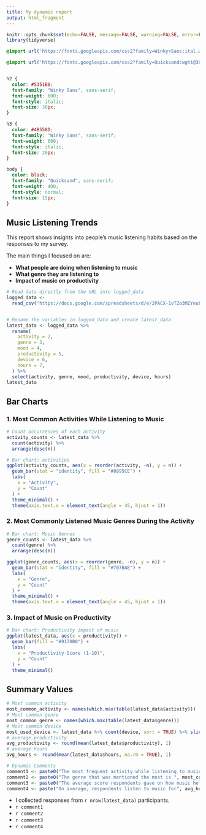 ```yaml
---
title: My dynamic report
output: html_fragment
---
```


```r
knitr::opts_chunk$set(echo=FALSE, message=FALSE, warning=FALSE, error=FALSE)
library(tidyverse)
```


```css
@import url('https://fonts.googleapis.com/css2?family=Winky+Sans:ital,wght@0,300..900;1,300..900&display=swap');

@import url('https://fonts.googleapis.com/css2?family=Quicksand:wght@300..700&family=Winky+Sans:ital,wght@1,800&display=swap');


h2 {
  color: #5351B8;
  font-family: "Winky Sans", sans-serif;
  font-weight: 600;
  font-style: italic;
  font-size: 30px;
}

h3 {
  color: #4B558D;
  font-family: "Winky Sans", sans-serif;
  font-weight: 600;
  font-style: italic;
  font-size: 20px;
}

body {
  color: black;
  font-family: "Quicksand", sans-serif;
  font-weight: 400;
  font-style: normal;
  font-size: 15px;
}
```



## Music Listening Trends

 This report shows insights into people's music listening habits based on the responses to my survey.

 
 The main things I focused on are:

- **What people are doing when listening to music**
- **What genre they are listening to**
- **Impact of music on productivity**



```r
# Read data directly from the URL into logged_data
logged_data <- 
  read_csv("https://docs.google.com/spreadsheets/d/e/2PACX-1vTZo3MZYeuFlH1P7LbRwDMO-ZsiqvvOKQAxpHsQDlcLEzSFPJne-v1FoHd_sZ-AnDP98sPSVrWT_5rN/pub?gid=1829976472&single=true&output=csv")


# Rename the variables in logged_data and create latest_data
latest_data <- logged_data %>%
  rename(
    activity = 2,
    genre = 3,
    mood = 4,
    productivity = 5,
    device = 6,
    hours = 7,
  ) %>%
  select(activity, genre, mood, productivity, device, hours) 
latest_data
```


## Bar Charts

### 1. Most Common Activities While Listening to Music

```r
# Count occurrences of each activity
activity_counts <- latest_data %>%
  count(activity) %>%
  arrange(desc(n))

# Bar chart: activities
ggplot(activity_counts, aes(x = reorder(activity, -n), y = n)) +
  geom_bar(stat = "identity", fill = "#8895CE") +
  labs(
    x = "Activity",
    y = "Count"
  ) +
  theme_minimal() +
  theme(axis.text.x = element_text(angle = 45, hjust = 1))
```



### 2. Most Commonly Listened Music Genres During the Activity

```r
# Bar chart: Music Genres
genre_counts <- latest_data %>%
  count(genre) %>%
  arrange(desc(n))

ggplot(genre_counts, aes(x = reorder(genre, -n), y = n)) +
  geom_bar(stat = "identity", fill = "#707BAE") +
  labs(
    x = "Genre",
    y = "Count"
  ) +
  theme_minimal() +
  theme(axis.text.x = element_text(angle = 45, hjust = 1))
```



### 3. Impact of Music on Productivity

```r
# Bar chart: Productivity impact of music
ggplot(latest_data, aes(x = productivity)) +
  geom_bar(fill = "#9170B0") +
  labs(
    x = "Productivity Score (1-10)",
    y = "Count"
  ) +
  theme_minimal()

```



## Summary Values

```r
# Most common activity
most_common_activity <- names(which.max(table(latest_data$activity)))
# Most common genre
most_common_genre <- names(which.max(table(latest_data$genre)))
# Most common device
most_used_device <- latest_data %>% count(device, sort = TRUE) %>% slice(1) %>% pull(device)
# average productivity
avg_productivity <- round(mean(latest_data$productivity), 1)
# average hours
avg_hours <- round(mean(latest_data$hours, na.rm = TRUE), 1)

# Dynamic Comments
comment1 <- paste0("The most frequent activity while listening to music is ", most_common_activity, ".")
comment2 <- paste0("The genre that was mentioned the most is ", most_common_genre, ".")
comment3 <- paste0("The average score respondents gave on how music helps their productivity is ", avg_productivity, ".")
comment4 <- paste("On average, respondents listen to music for", avg_hours, "hours per day, and the most common device used to listen to music is", most_used_device, ".")
```


- I collected responses from `r nrow(latest_data)` participants.
- `r comment1`
- `r comment2`
- `r comment3`
- `r comment4`

